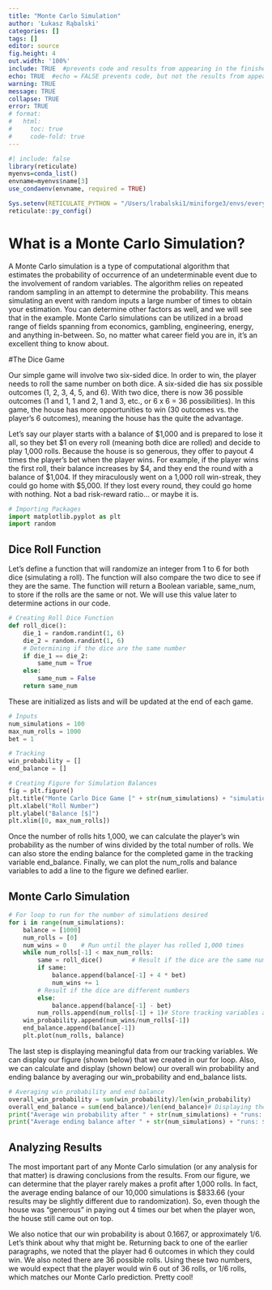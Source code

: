 ```yaml
---
title: "Monte Carlo Simulation"
author: 'Łukasz Rąbalski'
categories: []
tags: []
editor: source
fig.height: 4
out.width: '100%'
include: TRUE  #prevents code and results from appearing in the finished file. R Markdown still runs the code in the chunk, and the results can be used by other chunks.
echo: TRUE  #echo = FALSE prevents code, but not the results from appearing in the finished file. This is a useful way to embed figures.
warning: TRUE
message: TRUE
collapse: TRUE
error: TRUE
# format:
#   html:
#     toc: true
#     code-fold: true
---
```

```r
#| include: false
library(reticulate)
myenvs=conda_list()
envname=myenvs$name[3]
use_condaenv(envname, required = TRUE)

Sys.setenv(RETICULATE_PYTHON = "/Users/lrabalski1/miniforge3/envs/everyday_use/bin/python")
reticulate::py_config()
```

# What is a Monte Carlo Simulation?

A Monte Carlo simulation is a type of computational algorithm that estimates the probability of occurrence of an undeterminable event due to the involvement of random variables. The algorithm relies on repeated random sampling in an attempt to determine the probability. This means simulating an event with random inputs a large number of times to obtain your estimation. You can determine other factors as well, and we will see that in the example. Monte Carlo simulations can be utilized in a broad range of fields spanning from economics, gambling, engineering, energy, and anything in-between. So, no matter what career field you are in, it’s an excellent thing to know about.

#The Dice Game

Our simple game will involve two six-sided dice. In order to win, the player needs to roll the same number on both dice. A six-sided die has six possible outcomes (1, 2, 3, 4, 5, and 6). With two dice, there is now 36 possible outcomes (1 and 1, 1 and 2, 1 and 3, etc., or 6 x 6 = 36 possibilities). In this game, the house has more opportunities to win (30 outcomes vs. the player’s 6 outcomes), meaning the house has the quite the advantage.

Let’s say our player starts with a balance of $1,000 and is prepared to lose it all, so they bet $1 on every roll (meaning both dice are rolled) and decide to play 1,000 rolls. Because the house is so generous, they offer to payout 4 times the player’s bet when the player wins. For example, if the player wins the first roll, their balance increases by $4, and they end the round with a balance of $1,004. If they miraculously went on a 1,000 roll win-streak, they could go home with $5,000. If they lost every round, they could go home with nothing. Not a bad risk-reward ratio… or maybe it is.

```python
# Importing Packages
import matplotlib.pyplot as plt
import random
```

## Dice Roll Function

Let's define a function that will randomize an integer from 1 to 6 for both dice (simulating a roll). The function will also compare the two dice to see if they are the same. The function will return a Boolean variable, same_num, to store if the rolls are the same or not. We will use this value later to determine actions in our code.

```python
# Creating Roll Dice Function
def roll_dice():
    die_1 = random.randint(1, 6)
    die_2 = random.randint(1, 6)
    # Determining if the dice are the same number
    if die_1 == die_2:
        same_num = True
    else:
        same_num = False
    return same_num

```

These are initialized as lists and will be updated at the end of each game.
```python
# Inputs
num_simulations = 100
max_num_rolls = 1000
bet = 1

# Tracking
win_probability = []
end_balance = []
```

```python
# Creating Figure for Simulation Balances
fig = plt.figure()
plt.title("Monte Carlo Dice Game [" + str(num_simulations) + "simulations]")
plt.xlabel("Roll Number")
plt.ylabel("Balance [$]")
plt.xlim([0, max_num_rolls])
```

Once the number of rolls hits 1,000, we can calculate the player’s win probability as the number of wins divided by the total number of rolls. We can also store the ending balance for the completed game in the tracking variable end_balance. Finally, we can plot the num_rolls and balance variables to add a line to the figure we defined earlier.

## Monte Carlo Simulation

```python
# For loop to run for the number of simulations desired
for i in range(num_simulations):
    balance = [1000]
    num_rolls = [0]
    num_wins = 0    # Run until the player has rolled 1,000 times
    while num_rolls[-1] < max_num_rolls:
        same = roll_dice()        # Result if the dice are the same number
        if same:
            balance.append(balance[-1] + 4 * bet)
            num_wins += 1
        # Result if the dice are different numbers
        else:
            balance.append(balance[-1] - bet)
        num_rolls.append(num_rolls[-1] + 1)# Store tracking variables and add line to figure
    win_probability.append(num_wins/num_rolls[-1])
    end_balance.append(balance[-1])
    plt.plot(num_rolls, balance)

```

The last step is displaying meaningful data from our tracking variables. We can display our figure (shown below) that we created in our for loop. Also, we can calculate and display (shown below) our overall win probability and ending balance by averaging our win_probability and end_balance lists.

```python
# Averaging win probability and end balance
overall_win_probability = sum(win_probability)/len(win_probability)
overall_end_balance = sum(end_balance)/len(end_balance)# Displaying the averages
print("Average win probability after " + str(num_simulations) + "runs: " + str(overall_win_probability))
print("Average ending balance after " + str(num_simulations) + "runs: $" + str(overall_end_balance))
```

## Analyzing Results

The most important part of any Monte Carlo simulation (or any analysis for that matter) is drawing conclusions from the results. From our figure, we can determine that the player rarely makes a profit after 1,000 rolls. In fact, the average ending balance of our 10,000 simulations is $833.66 (your results may be slightly different due to randomization). So, even though the house was “generous” in paying out 4 times our bet when the player won, the house still came out on top.

We also notice that our win probability is about 0.1667, or approximately 1/6. Let’s think about why that might be. Returning back to one of the earlier paragraphs, we noted that the player had 6 outcomes in which they could win. We also noted there are 36 possible rolls. Using these two numbers, we would expect that the player would win 6 out of 36 rolls, or 1/6 rolls, which matches our Monte Carlo prediction. Pretty cool!